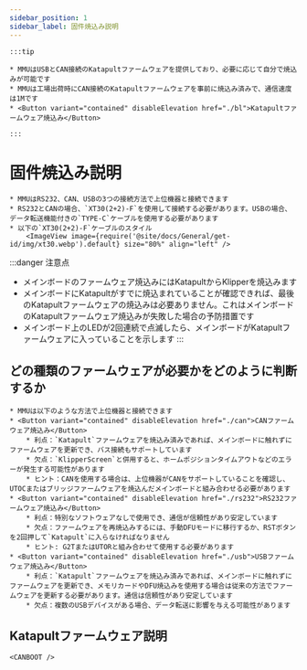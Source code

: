 ```yaml
---
sidebar_position: 1
sidebar_label: 固件焼込み説明
---
```





    :::tip

    * MMUはUSBとCAN接続のKatapultファームウェアを提供しており、必要に応じて自分で焼込みが可能です
    * MMUは工場出荷時にCAN接続のKatapultファームウェアを事前に焼込み済みで、通信速度は1Mです
    * <Button variant="contained" disableElevation href="./bl">Katapultファームウェア焼込み</Button>

    :::

# 固件焼込み説明

    * MMUはRS232、CAN、USBの3つの接続方法で上位機器と接続できます
    * RS232とCANの場合、`XT30(2+2)-F`を使用して接続する必要があります。USBの場合、データ転送機能付きの`TYPE-C`ケーブルを使用する必要があります
    * 以下の`XT30(2+2)-F`ケーブルのスタイル
        <ImageView image={require('@site/docs/General/get-id/img/xt30.webp').default} size="80%" align="left" />

:::danger 注意点
* メインボードのファームウェア焼込みにはKatapultからKlipperを焼込みます
* メインボードにKatapultがすでに焼込まれていることが確認できれば、最後のKatapultファームウェアの焼込みは必要ありません。これはメインボードのKatapultファームウェア焼込みが失敗した場合の予防措置です
* メインボード上のLEDが2回連続で点滅したら、メインボードがKatapultファームウェアに入っていることを示します
:::

## どの種類のファームウェアが必要かをどのように判断するか

    * MMUは以下のような方法で上位機器と接続できます
    * <Button variant="contained" disableElevation href="./can">CANファームウェア焼込み</Button>
        * 利点：`Katapult`ファームウェアを焼込み済みであれば、メインボードに触れずにファームウェアを更新でき、バス接続もサポートしています
        * 欠点：`KlipperScreen`と併用すると、ホームポジションタイムアウトなどのエラーが発生する可能性があります
        * ヒント：CANを使用する場合は、上位機器がCANをサポートしていることを確認し、UTOCまたはブリッジファームウェアを焼込んだメインボードと組み合わせる必要があります
    * <Button variant="contained" disableElevation href="./rs232">RS232ファームウェア焼込み</Button>
        * 利点：特別なソフトウェアなしで使用でき、通信が信頼性があり安定しています
        * 欠点：ファームウェアを再焼込みするには、手動DFUモードに移行するか、RSTボタンを2回押して`Katapult`に入らなければなりません
        * ヒント: G2TまたはUTORと組み合わせて使用する必要があります
    * <Button variant="contained" disableElevation href="./usb">USBファームウェア焼込み</Button>
        * 利点：`Katapult`ファームウェアを焼込み済みであれば、メインボードに触れずにファームウェアを更新でき、メモリカードやDFU焼込みを使用する場合は従来の方法でファームウェアを更新する必要があります。通信は信頼性があり安定しています
        * 欠点：複数のUSBデバイスがある場合、データ転送に影響を与える可能性があります

## Katapultファームウェア説明

    <CANBOOT />